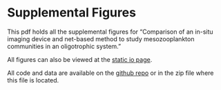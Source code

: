 # Supplemental Figures

This pdf holds all the supplemental figures for "Comparison of an in-situ imaging device and net-based method to study mesozooplankton communities in an oligotrophic system."

All figures can also be viewed at the [static io page](www.TheAlexBarth.github.io/Oligotrophic_in-situ_net_comparison%22).

All code and data are available on the [github repo](https://github.com/TheAlexBarth/Oligotrophic_in-situ_net_comparison) or in the zip file where this file is located.
